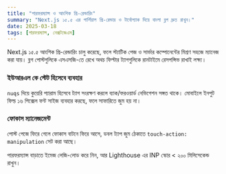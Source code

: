 ```yaml
---
title: "পারফরম্যান্স ও আংশিক প্রি-রেন্ডারিং"
summary: "Next.js ১৫.৫ এর পার্শিয়াল প্রি-রেন্ডার ও টার্বোপ্যাক দিয়ে বাংলা ব্লগ দ্রুত রাখুন।"
date: 2025-03-18
tags: [পারফরম্যান্স, নেক্সটজেএস]
---
```


Next.js ১৫.৫ আংশিক প্রি-রেন্ডারিং চালু করেছে, ফলে স্ট্যাটিক পেজ ও সার্ভার কম্পোনেন্টের মিশ্রণ সহজে ম্যানেজ করা যায়। ব্লগ পোস্টগুলিকে এসএসজি-তে রেখে অথচ ফিল্টার ট্যাগগুলিকে রানটাইমে রেসপন্সিভ রাখাই লক্ষ্য।

### ইউআরএল কে স্টেট হিসেবে ব্যবহার

`nuqs` দিয়ে কুয়েরি প্যারাম হিসেবে ট্যাগ সংরক্ষণ করলে ব্যাক/ফরওয়ার্ড নেভিগেশন সঙ্গত থাকে। মোবাইলে ইনপুট ফিল্ড ১৬ পিক্সেল ফন্ট সাইজ ব্যবহার করছে, ফলে সাফারিতে জুম হয় না।

### ফোকাস ম্যানেজমেন্ট

পোস্ট পেজে ফিরে গেলে ফোকাস বাটনে ফিরে আসে, ডবল ট্যাপ জুম ঠেকাতে `touch-action: manipulation` সেট করা আছে।

পারফরম্যান্স বাড়াতে ইমেজ লেজি-লোড করে নিন, আর Lighthouse এর INP স্কোর < ২০০ মিলিসেকেন্ড রাখুন।
